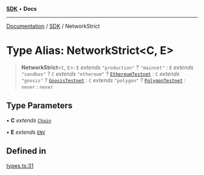 [**SDK**](../index.mdx) • **Docs**

***

[Documentation](../../index.mdx) / [SDK](../README.mdx) / NetworkStrict

# Type Alias: NetworkStrict\<C, E\>

> **NetworkStrict**\<`C`, `E`\>: `E` *extends* `"production"` ? `"mainnet"` : `E` *extends* `"sandbox"` ? `C` *extends* `"ethereum"` ? [`EthereumTestnet`](EthereumTestnet.mdx) : `C` *extends* `"gnosis"` ? [`GnosisTestnet`](GnosisTestnet.mdx) : `C` *extends* `"polygon"` ? [`PolygonTestnet`](PolygonTestnet.mdx) : `never` : `never`

## Type Parameters

• **C** *extends* [`Chain`](Chain.mdx)

• **E** *extends* [`ENV`](ENV.mdx)

## Defined in

[types.ts:31](https://github.com/monerium/js-monorepo/blob/1f07b3662d18c631941e215c70068d205e95c304/packages/sdk/src/types.ts#L31)
